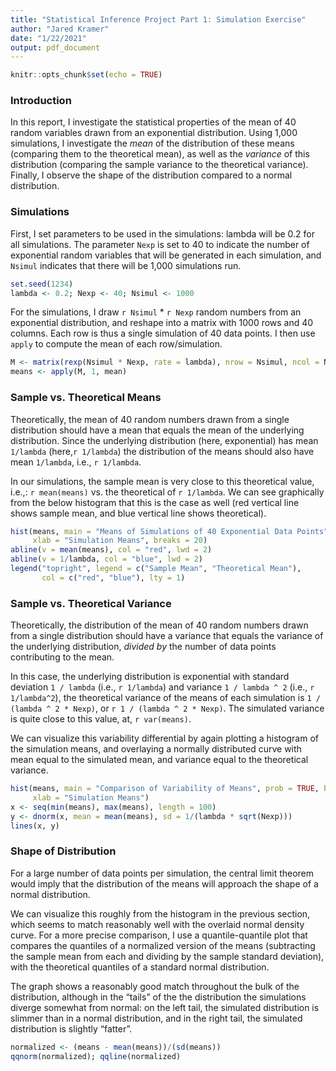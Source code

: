 ```yaml
---
title: "Statistical Inference Project Part 1: Simulation Exercise"
author: "Jared Kramer"
date: "1/22/2021"
output: pdf_document
---
```


```r
knitr::opts_chunk$set(echo = TRUE)
```

### Introduction

In this report, I investigate the statistical properties of the mean
of 40 random variables drawn from an exponential distribution.   Using 1,000 simulations, 
I investigate the *mean* of the distribution of these means (comparing them to the 
theoretical mean), as well as the *variance* of this distribution (comparing the sample 
variance to the theoretical variance).   Finally, I observe the shape of the distribution
compared to a normal distribution. 

### Simulations

First, I set parameters to be used in the simulations: lambda will be 0.2 for 
all simulations.   The parameter `Nexp` is set to 40 to indicate the number of exponential
random variables that will be generated in each simulation, and `Nsimul` indicates that
there will be 1,000 simulations run. 

```r
set.seed(1234)
lambda <- 0.2; Nexp <- 40; Nsimul <- 1000
```

For the simulations, I draw `r Nsimul` * `r Nexp` random numbers from an exponential 
distribution, and reshape into a matrix with 1000 rows and 40 columns.
Each row is thus a single simulation of 40 data points. I then use `apply` to compute 
the mean of each row/simulation. 

```r
M <- matrix(rexp(Nsimul * Nexp, rate = lambda), nrow = Nsimul, ncol = Nexp)
means <- apply(M, 1, mean)
```

### Sample vs. Theoretical Means

Theoretically, the mean of 40 random numbers drawn from a single distribution 
should have a mean that equals the mean of the  underlying distribution.
Since the underlying distribution (here, exponential) has mean `1/lambda` 
(here,`r 1/lambda`)  the distribution of the means should also have mean `1/lambda`, 
i.e., `r 1/lambda`.

In our simulations, the sample mean is very close to this theoretical value, i.e.,: 
`r mean(means)` vs. the theoretical of `r 1/lambda`. We can see graphically from the
below histogram that this is the case as well (red vertical line shows sample mean, 
and blue vertical line shows theoretical).

```r
hist(means, main = "Means of Simulations of 40 Exponential Data Points", 
     xlab = "Simulation Means", breaks = 20)
abline(v = mean(means), col = "red", lwd = 2)
abline(v = 1/lambda, col = "blue", lwd = 2)
legend("topright", legend = c("Sample Mean", "Theoretical Mean"),
       col = c("red", "blue"), lty = 1)
```

### Sample vs. Theoretical Variance

Theoretically, the distribution of the mean of 40 random numbers drawn from a single 
distribution should have a variance that equals the variance of the underlying 
distribution, *divided by* the number of data points contributing to the mean. 

In this case, the underlying distribution is exponential with standard deviation
`1 / lambda` (i.e., `r 1/lambda`) and variance `1 / lambda ^ 2` (i.e., `r 1/lambda^2`), 
the theoretical  variance of the means of each simulation is `1 / (lambda ^ 2 * Nexp)`, 
or `r 1 / (lambda ^ 2 * Nexp)`.  The simulated variance is quite close to this value,
at, `r var(means)`.

We can visualize this variability differential by again plotting a histogram of the 
simulation means, and overlaying a normally distributed curve with mean equal to the 
simulated mean, and variance equal to the theoretical variance.   

```r
hist(means, main = "Comparison of Variability of Means", prob = TRUE, breaks = 20, 
     xlab = "Simulation Means")
x <- seq(min(means), max(means), length = 100)
y <- dnorm(x, mean = mean(means), sd = 1/(lambda * sqrt(Nexp)))
lines(x, y)
```

### Shape of Distribution 

For a large number of data points per simulation, the central limit theorem would imply 
that the distribution of the means will approach the shape of a normal distribution.  

We can visualize this roughly from the histogram in the previous section, which seems
to match reasonably well with the overlaid normal density curve.  For a more precise 
comparison, I use a quantile-quantile plot that compares the quantiles of a normalized
version of the means (subtracting the sample mean from each and dividing by the 
sample standard deviation), with the theoretical quantiles of a standard normal 
distribution. 

The graph shows a reasonably good match throughout the bulk of the distribution, although
in the "tails" of the the distribution the simulations diverge somewhat from normal: 
on the left tail, the simulated distribution is slimmer than in a normal distribution, 
and in the right tail, the simulated distribution is slightly "fatter".   

```r
normalized <- (means - mean(means))/(sd(means))
qqnorm(normalized); qqline(normalized)
```

